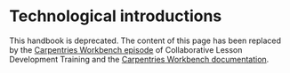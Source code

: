 # Technological introductions
This handbook is deprecated.
The content of this page has been replaced by the [Carpentries Workbench episode](https://carpentries.github.io/lesson-development-training/infrastructure.html) of Collaborative Lesson Development Training and the [Carpentries Workbench documentation](https://carpentries.github.io/sandpaper-docs/).